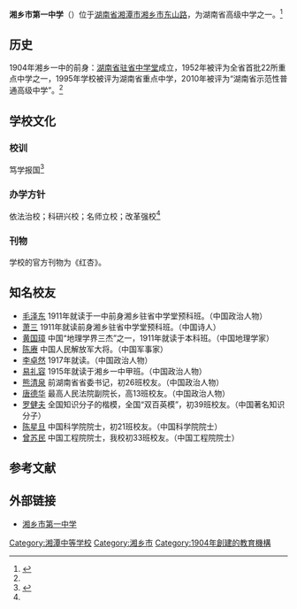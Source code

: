 
{{Primarysources|time=2019-12-06}}
{{Infobox School
| name                            = 湘乡市第一中学
| other_name                      = <small>Xiangxiang First Senior High School </small>
| image                           =
| motto <!-- 校训 -->             = 笃学报国
| established  <!-- 成立时间 -->  = 1904年 
| religion <!--  宗教 -->         = 
| type   <!-- 类型国立或私立 -->  = [[国立|国立]][[完全中学|完全中学]]
| affiliation   <!-- 办学团体 --> = [[中华人民共和国教育部|中华人民共和国教育部]]
| district <!-- 所属国省市县 -->  = {{CHN}}[[湖南省|湖南省]][[湘潭市|湘潭市]]
| grades  <!-- 年级数目 -->       = 120余个高中班
| president <!-- 校监 -->         =
| principal  <!-- 校长 -->        = 丁农一
| dean   <!-- 主任 -->            =周建清 <br />黄伟<br /> 肖良平
| sc    <!-- 学生会主席 -->       =
| faculty  <!-- 教师人数 -->      = 450人
| staff  <!-- 职员人数 -->        = 
| enrollment  <!-- 学生人数 -->   = 
| magazine   <!-- 刊物 -->        =《红杏》
| free_label     = 面积
| free_text<!-- 面积 -->          = 
| free_label2    = 校慶紀念日
| free_text2 <!-- 校庆日期 -->    = 
| free_label3    = 坐标
| free_text3 <!-- 经纬度 -->    = {{coord|27.726919|N|112.525492|E|format=dms|region:CN_type:edu|display=inline,title}}
| location  <!-- 地址 -->         =  [[湖南省|湖南省]][[湘潭市|湘潭市]][[湘乡市|湘乡市]][[东山路|东山路]]
| website                         =  [http://www.xxsyz.com/ 湘乡市第一中学 ]
}}
'''湘乡市第一中学'''（{{lang-en|''' Xiangxiang First Senior High School '''}}）位于[[湖南省|湖南省]][[湘潭市|湘潭市]][[湘乡市|湘乡市]][[东山路|东山路]]，为湖南省高级中学之一。<ref name=" kaq">{{cite web|url=http://www.xxsyz.com/Item/list.asp?id=1234|title=学校简介|accessdate=2010年|work=|publisher=湘乡市第一中学|language=zh-cn|deadurl=yes|archiveurl=https://web.archive.org/web/20120912044656/http://www.xxsyz.com/Item/list.asp?id=1234|archivedate=2012-09-12}}</ref>

== 历史 ==
1904年湘乡一中的前身：[[湖南省驻省中学堂|湖南省驻省中学堂]]成立，1952年被评为全省首批22所重点中学之一，1995年学校被评为湖南省重点中学，2010年被评为“湖南省示范性普通高级中学”。<ref name=" kaq" />

== 学校文化 ==
=== 校训 ===
笃学报国<ref name="1aw ">{{cite web|url=http://www.xxsyz.com/Item/list.asp?id=1238|title=学校概况：校训|accessdate=2010年|work=|publisher=湘乡市第一中学|language=zh-cn|deadurl=yes|archiveurl=https://web.archive.org/web/20120912044457/http://www.xxsyz.com/Item/list.asp?id=1238|archivedate=2012-09-12}}</ref>

=== 办学方针 ===
依法治校；科研兴校；名师立校；改革强校<ref name="1aw " />

=== 刊物 ===
学校的官方刊物为《红杏》。

== 知名校友 ==
*[[毛泽东|毛泽东]] 1911年就读于一中前身湘乡驻省中学堂预科班。（中国政治人物）
*[[萧三|萧三]] 1911年就读前身湘乡驻省中学堂预科班。（中国诗人）
*[[黄国璋|黄国璋]] 中国“地理学界三杰”之一，1911年就读于本科班。（中国地理学家）
*[[陈赓|陈赓]] 中国人民解放军大将。（中国军事家）
*[[李卓然|李卓然]] 1917年就读。（中国政治人物）
*[[易礼容|易礼容]] 1915年就读于湘乡一中甲班。（中国政治人物）
*[[熊清泉|熊清泉]] 前湖南省省委书记，初26班校友。（中国政治人物）
*[[唐德华|唐德华]] 最高人民法院副院长，高13班校友。（中国政治人物）
*[[罗健夫|罗健夫]] 全国知识分子的楷模，全国“双百英模”，初39班校友。（中国著名知识分子）
*[[陈星旦|陈星旦]] 中国科学院院士，初21班校友。（中国科学院院士）
*[[曾苏民|曾苏民]] 中国工程院院士，我校初33班校友。（中国工程院院士）

==参考文献==
<div class="references-small">
<references></references>
</div>

==外部链接==
*[https://web.archive.org/web/20120414062835/http://www.xxsyz.com/ 湘乡市第一中学 ]
{{湖南省示范性普通高级中学}}

[[Category:湘潭中等学校|Category:湘潭中等学校]]
[[Category:湘乡市|Category:湘乡市]]
[[Category:1904年創建的教育機構|Category:1904年創建的教育機構]]